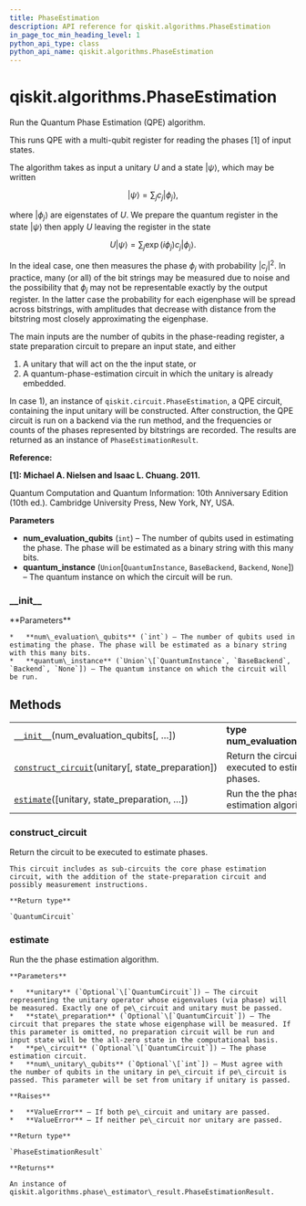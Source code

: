 ```yaml
---
title: PhaseEstimation
description: API reference for qiskit.algorithms.PhaseEstimation
in_page_toc_min_heading_level: 1
python_api_type: class
python_api_name: qiskit.algorithms.PhaseEstimation
---
```


# qiskit.algorithms.PhaseEstimation

<Class id="qiskit.algorithms.PhaseEstimation" isDedicatedPage={true} github="https://github.com/qiskit/qiskit/tree/stable/0.17/qiskit/algorithms/phase_estimators/phase_estimation.py" signature="PhaseEstimation(num_evaluation_qubits, quantum_instance=None)">
  Run the Quantum Phase Estimation (QPE) algorithm.

  This runs QPE with a multi-qubit register for reading the phases \[1] of input states.

  The algorithm takes as input a unitary $U$ and a state $|\psi\rangle$, which may be written

$$
|\psi\rangle = \sum_j c_j |\phi_j\rangle,
$$

  where $|\phi_j\rangle$ are eigenstates of $U$. We prepare the quantum register in the state $|\psi\rangle$ then apply $U$ leaving the register in the state

$$
U|\psi\rangle = \sum_j \exp(i \phi_j) c_j |\phi_j\rangle.
$$

  In the ideal case, one then measures the phase $\phi_j$ with probability $|c_j|^2$. In practice, many (or all) of the bit strings may be measured due to noise and the possibility that $\phi_j$ may not be representable exactly by the output register. In the latter case the probability for each eigenphase will be spread across bitstrings, with amplitudes that decrease with distance from the bitstring most closely approximating the eigenphase.

  The main inputs are the number of qubits in the phase-reading register, a state preparation circuit to prepare an input state, and either

  1.  A unitary that will act on the the input state, or
  2.  A quantum-phase-estimation circuit in which the unitary is already embedded.

  In case 1), an instance of `qiskit.circuit.PhaseEstimation`, a QPE circuit, containing the input unitary will be constructed. After construction, the QPE circuit is run on a backend via the run method, and the frequencies or counts of the phases represented by bitstrings are recorded. The results are returned as an instance of `PhaseEstimationResult`.

  **Reference:**

  **\[1]: Michael A. Nielsen and Isaac L. Chuang. 2011.**

  Quantum Computation and Quantum Information: 10th Anniversary Edition (10th ed.). Cambridge University Press, New York, NY, USA.

  **Parameters**

  *   **num\_evaluation\_qubits** (`int`) – The number of qubits used in estimating the phase. The phase will be estimated as a binary string with this many bits.
  *   **quantum\_instance** (`Union`\[`QuantumInstance`, `BaseBackend`, `Backend`, `None`]) – The quantum instance on which the circuit will be run.

  ### \_\_init\_\_

  <Function id="qiskit.algorithms.PhaseEstimation.__init__" name="__init__" signature="__init__(num_evaluation_qubits, quantum_instance=None)">
    **Parameters**

    *   **num\_evaluation\_qubits** (`int`) – The number of qubits used in estimating the phase. The phase will be estimated as a binary string with this many bits.
    *   **quantum\_instance** (`Union`\[`QuantumInstance`, `BaseBackend`, `Backend`, `None`]) – The quantum instance on which the circuit will be run.
  </Function>

  ## Methods

  |                                                                                                                                                                   |                                                       |
  | ----------------------------------------------------------------------------------------------------------------------------------------------------------------- | ----------------------------------------------------- |
  | [`__init__`](#qiskit.algorithms.PhaseEstimation.__init__ "qiskit.algorithms.PhaseEstimation.__init__")(num\_evaluation\_qubits\[, …])                             | **type num\_evaluation\_qubits**`int`                 |
  | [`construct_circuit`](#qiskit.algorithms.PhaseEstimation.construct_circuit "qiskit.algorithms.PhaseEstimation.construct_circuit")(unitary\[, state\_preparation]) | Return the circuit to be executed to estimate phases. |
  | [`estimate`](#qiskit.algorithms.PhaseEstimation.estimate "qiskit.algorithms.PhaseEstimation.estimate")(\[unitary, state\_preparation, …])                         | Run the the phase estimation algorithm.               |

  ### construct\_circuit

  <Function id="qiskit.algorithms.PhaseEstimation.construct_circuit" name="construct_circuit" signature="construct_circuit(unitary, state_preparation=None)">
    Return the circuit to be executed to estimate phases.

    This circuit includes as sub-circuits the core phase estimation circuit, with the addition of the state-preparation circuit and possibly measurement instructions.

    **Return type**

    `QuantumCircuit`
  </Function>

  ### estimate

  <Function id="qiskit.algorithms.PhaseEstimation.estimate" name="estimate" signature="estimate(unitary=None, state_preparation=None, pe_circuit=None, num_unitary_qubits=None)">
    Run the the phase estimation algorithm.

    **Parameters**

    *   **unitary** (`Optional`\[`QuantumCircuit`]) – The circuit representing the unitary operator whose eigenvalues (via phase) will be measured. Exactly one of pe\_circuit and unitary must be passed.
    *   **state\_preparation** (`Optional`\[`QuantumCircuit`]) – The circuit that prepares the state whose eigenphase will be measured. If this parameter is omitted, no preparation circuit will be run and input state will be the all-zero state in the computational basis.
    *   **pe\_circuit** (`Optional`\[`QuantumCircuit`]) – The phase estimation circuit.
    *   **num\_unitary\_qubits** (`Optional`\[`int`]) – Must agree with the number of qubits in the unitary in pe\_circuit if pe\_circuit is passed. This parameter will be set from unitary if unitary is passed.

    **Raises**

    *   **ValueError** – If both pe\_circuit and unitary are passed.
    *   **ValueError** – If neither pe\_circuit nor unitary are passed.

    **Return type**

    `PhaseEstimationResult`

    **Returns**

    An instance of qiskit.algorithms.phase\_estimator\_result.PhaseEstimationResult.
  </Function>
</Class>


